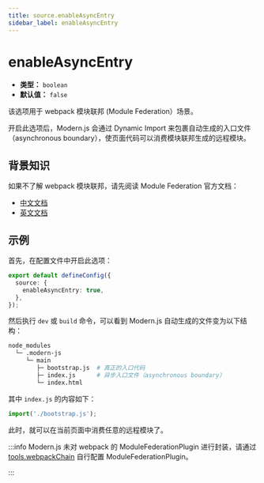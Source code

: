 ```yaml
---
title: source.enableAsyncEntry
sidebar_label: enableAsyncEntry
---
```

# enableAsyncEntry

- **类型：** `boolean`
- **默认值：** `false`

该选项用于 webpack 模块联邦 (Module Federation）场景。

开启此选项后，Modern.js 会通过 Dynamic Import 来包裹自动生成的入口文件（asynchronous boundary），使页面代码可以消费模块联邦生成的远程模块。

## 背景知识

如果不了解 webpack 模块联邦，请先阅读 Module Federation 官方文档：

- [中文文档](https://webpack.docschina.org/concepts/module-federation/)
- [英文文档](https://webpack.js.org/concepts/module-federation)

## 示例

首先，在配置文件中开启此选项：

```ts title="modern.config.ts"
export default defineConfig({
  source: {
    enableAsyncEntry: true,
  },
});
```

然后执行 `dev` 或 `build` 命令，可以看到 Modern.js 自动生成的文件变为以下结构：

```bash
node_modules
  └─ .modern-js
     └─ main
        ├─ bootstrap.js  # 真正的入口代码
        ├─ index.js      # 异步入口文件（asynchronous boundary）
        └─ index.html
```

其中 `index.js` 的内容如下：

```js
import('./bootstrap.js');
```

此时，就可以在当前页面中消费任意的远程模块了。

:::info
Modern.js 未对 webpack 的 ModuleFederationPlugin 进行封装，请通过 [tools.webpackChain](/configure/app/tools/webpack-chain) 自行配置 ModuleFederationPlugin。

:::
